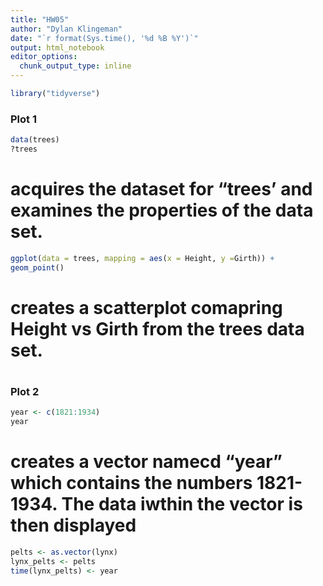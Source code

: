 ```yaml
---
title: "HW05"
author: "Dylan Klingeman"
date: "`r format(Sys.time(), '%d %B %Y')`"
output: html_notebook
editor_options: 
  chunk_output_type: inline
---
```



```r
library("tidyverse")
```


### Plot 1

```r
data(trees)
?trees
```

# acquires the dataset for "trees' and examines the properties of the data set. 

```r
ggplot(data = trees, mapping = aes(x = Height, y =Girth)) +
geom_point()
```

# creates a scatterplot comapring Height vs Girth from the trees data set. 

#


### Plot 2 

```r
year <- c(1821:1934)
year
```

# creates a vector namecd "year" which contains the numbers 1821-1934. The data iwthin the vector is then displayed

```r
pelts <- as.vector(lynx)
lynx_pelts <- pelts
time(lynx_pelts) <- year

```

